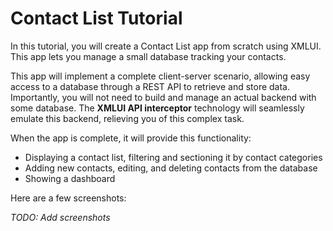 # Contact List Tutorial

In this tutorial, you will create a Contact List app from scratch using XMLUI. This app lets you manage a small database tracking your contacts.

This app will implement a complete client-server scenario, allowing easy access to a database through a REST API to retrieve and store data. Importantly, you will not need to build and manage an actual backend with some database. The **XMLUI API interceptor** technology will seamlessly emulate this backend, relieving you of this complex task.

When the app is complete, it will provide this functionality:

- Displaying a contact list, filtering and sectioning it by contact categories
- Adding new contacts, editing, and deleting contacts from the database
- Showing a dashboard

Here are a few screenshots:

_TODO: Add screenshots_
